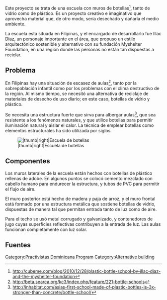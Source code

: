 Este proyecto se trata de una escuela con muros de botellas<ref>
http://cubeme.com/blog/2010/12/28/plastic-bottle-school-by-illac-diaz-and-the-myshelter-foundation
</ref>, tanto de vidrio como de plástico. Es un proyecto creativo e imaginativo que aprovecha material que, de otro modo, sería desechado y dañaría el medio ambiente.

La escuela está situada en Filipinas, y el encargado de desarrollarlo fue Illac Diaz, un personaje importante en el área, que propuso un estilo arquitectónico sostenible y alternativo con su fundación Myshelter Foundation, en una región donde las personas no están tan dispuestas a reciclar.

==Problema==

En Filipinas hay una situación de escasez de aulas<ref>
http://beta.searca.org/kc3/index.php/feature/221-bottle-schools
</ref>, tanto por la sobrepoblación infantil como por los problemas con el clima destructivo de la región. Al mismo tiempo, se necesitó una alternativa de reciclaje de materiales de desecho de uso diario; en este caso, botellas de vidrio y plástico.

Se necesita una estructura fuerte que sirva para albergar aulas<ref>
http://inhabitat.com/asias-first-school-made-of-plastic-bottles-is-3x-stronger-than-concrete/bottle-school/
</ref>, que sea resistente a los fenómenos naturales, y que utilice botellas para permitir iluminación natural y aislar el calor. La técnica de emplear botellas como elementos estructurales ha sido utilizada por siglos.

[[File:Bottle school.jpg||thumb|right|Escuela de botellas]] 

==Componentes==

Los muros laterales de la escuela están hechos con botellas de plástico rellenas de adobe. En algunos puntos se colocó cemento mezclado con cabello humano para endurecer la estructura, y tubos de PVC para permitir el flujo de aire.

El muro posterior está hecho de madera y paja de arroz, y el muro frontal está formado por una estructura metálica que sostiene botellas de vidrio, dispuestas de manera tal que permitan entrada tanto de luz como de aire.

Para el techo se usó metal corrugado y galvanizado, y contenedores de jugo cuyas superficies reflectivas contribuyen a la entrada de luz. Las aulas funcionan completamente con luz solar.


==Fuentes==
{{Reflist}}


[[Category:Practivistas Dominicana Program]]
[[Category:Alternative building]]